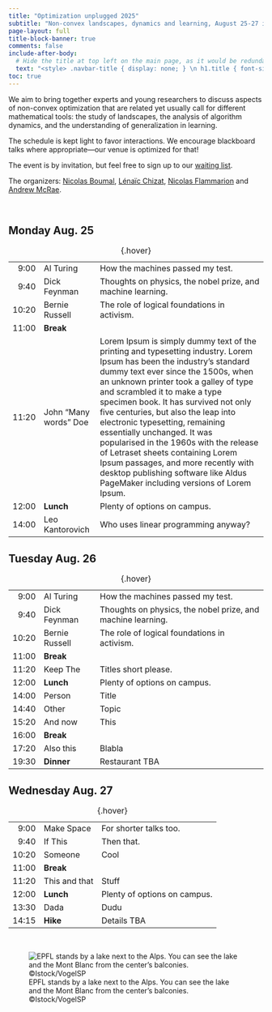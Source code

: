 ```yaml
---
title: "Optimization unplugged 2025"
subtitle: "Non-convex landscapes, dynamics and learning, August 25-27 in Lausanne"
page-layout: full
title-block-banner: true
comments: false
include-after-body:
  # Hide the title at top left on the main page, as it would be redundant.
  text: "<style> .navbar-title { display: none; } \n h1.title { font-size: 3em; } </style>"
toc: true
---
```


We aim to bring together experts and young researchers to discuss aspects of non-convex optimization that are related yet usually call for different mathematical tools: the study of landscapes, the analysis of algorithm dynamics, and the understanding of generalization in learning.

The schedule is kept light to favor interactions.
We encourage blackboard talks where appropriate---our venue is optimized for that!

The event is by invitation, but feel free to sign up to our [waiting list](https://forms.gle/ZNKZznecJfXsiMRXA).

The organizers: [Nicolas Boumal](https://www.nicolasboumal.net/), [Lénaïc Chizat](https://lchizat.github.io/), [Nicolas Flammarion](https://people.epfl.ch/nicolas.flammarion) and [Andrew McRae](https://admcrae.github.io/).

```{=html}
<br>
```

## Monday Aug. 25

| | | |
|-:|:---|:-----------|
| 9:00 | Al Turing | How the machines passed my test. |
| 9:40 | Dick Feynman | Thoughts on physics, the nobel prize, and machine learning. |
| 10:20 | Bernie Russell | The role of logical foundations in activism. |
| 11:00 | **Break** | |
| 11:20 | John "Many words" Doe | Lorem Ipsum is simply dummy text of the printing and typesetting industry. Lorem Ipsum has been the industry's standard dummy text ever since the 1500s, when an unknown printer took a galley of type and scrambled it to make a type specimen book. It has survived not only five centuries, but also the leap into electronic typesetting, remaining essentially unchanged. It was popularised in the 1960s with the release of Letraset sheets containing Lorem Ipsum passages, and more recently with desktop publishing software like Aldus PageMaker including versions of Lorem Ipsum. |
| 12:00 | **Lunch** | Plenty of options on campus. |
| 14:00 | Leo Kantorovich | Who uses linear programming anyway? |

: {.hover}



## Tuesday Aug. 26

| | | |
|-:|:---|:-----------|
| 9:00 | Al Turing | How the machines passed my test. |
| 9:40 | Dick Feynman | Thoughts on physics, the nobel prize, and machine learning. |
| 10:20 | Bernie Russell | The role of logical foundations in activism. |
| 11:00 | **Break** | |
| 11:20 | Keep The | Titles short please. |
| 12:00 | **Lunch** | Plenty of options on campus. |
| 14:00 | Person | Title |
| 14:40 | Other | Topic |
| 15:20 | And now | This | 
| 16:00 | **Break** | |
| 17:20 | Also this | Blabla |
| 19:30 | **Dinner** | Restaurant TBA |

: {.hover}



## Wednesday Aug. 27

| | | |
|-:|:---|:-----------|
| 9:00 | Make Space | For shorter talks too. |
| 9:40 | If This | Then that. |
| 10:20 | Someone | Cool |
| 11:00 | **Break** | |
| 11:20 | This and that | Stuff |
| 12:00 | **Lunch** | Plenty of options on campus. |
| 13:30 | Dada | Dudu |
| 14:15 | **Hike** | Details TBA |

: {.hover}


```{=html}
<br>
```

![EPFL stands by a lake next to the Alps. You can see the lake and the Mont Blanc from the center's balconies. ©Istock/VogelSP](epfllandscape.jpg)
